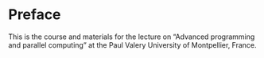 # Preface {.unnumbered}

This is the course and materials for the lecture on “Advanced programming and parallel computing” at the Paul Valery University of Montpellier, France.
